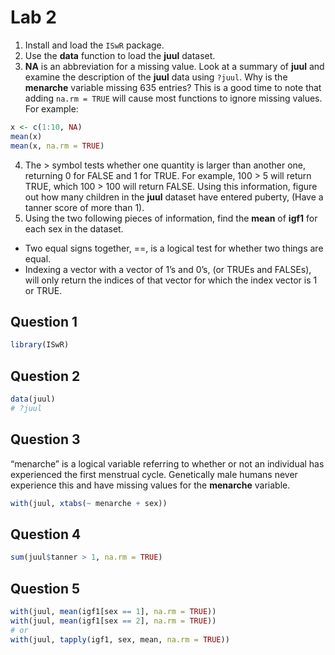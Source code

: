 Lab 2
=====

1. Install and load the `ISwR` package.
2. Use the **data** function to load the **juul** dataset.
3. **NA** is an abbreviation for a missing value. Look at a summary of **juul** and examine the description of the **juul** data using `?juul`. Why is the **menarche** variable missing 635 entries? This is a good time to note that adding `na.rm = TRUE` will cause most functions to ignore missing values. For example:

```r
x <- c(1:10, NA)
mean(x)
mean(x, na.rm = TRUE)
```

4. The > symbol tests whether one quantity is larger than another one, returning 0 for FALSE and 1 for TRUE. For example, 100 > 5 will return TRUE, which 100 > 100 will return FALSE. Using this information, figure out how many children in the **juul** dataset have entered puberty, (Have a tanner score of more than 1).
5. Using the two following pieces of information, find the **mean** of **igf1** for each sex in the dataset.
  * Two equal signs together, ==, is a logical test for whether two things are equal.
  * Indexing a vector with a vector of 1's and 0's, (or TRUEs and FALSEs), will only return the indices of that vector for which the index vector is 1 or TRUE.

Question 1
-----

```r
library(ISwR)
```

Question 2
-----

```r
data(juul)
# ?juul
```

Question 3
-----

"menarche" is a logical variable referring to whether or not an individual has experienced the first menstrual cycle. Genetically male humans never experience this and have missing values for the **menarche** variable.

```r
with(juul, xtabs(~ menarche + sex))
```

Question 4
-----

```r
sum(juul$tanner > 1, na.rm = TRUE)
```

Question 5
-----

```r
with(juul, mean(igf1[sex == 1], na.rm = TRUE))
with(juul, mean(igf1[sex == 2], na.rm = TRUE))
# or
with(juul, tapply(igf1, sex, mean, na.rm = TRUE))
```